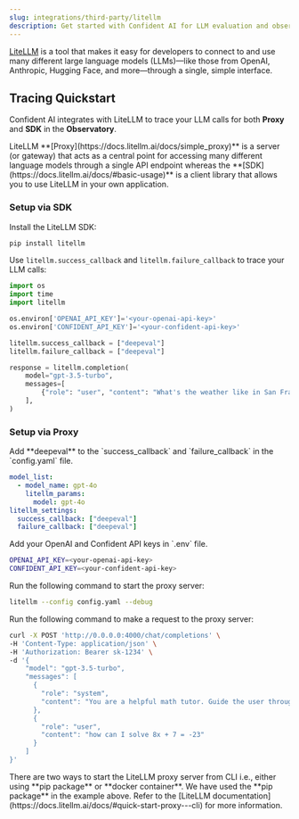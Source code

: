 ```yaml
---
slug: integrations/third-party/litellm
description: Get started with Confident AI for LLM evaluation and observability
---
```


[LiteLLM](https://www.litellm.ai/) is a tool that makes it easy for developers to connect to and use many different large language models (LLMs)—like those from OpenAI, Anthropic, Hugging Face, and more—through a single, simple interface.

## Tracing Quickstart

Confident AI integrates with LiteLLM to trace your LLM calls for both **Proxy** and **SDK** in the **Observatory**.

<Note>
  LiteLLM **[Proxy](https://docs.litellm.ai/docs/simple_proxy)** is a server (or
  gateway) that acts as a central point for accessing many different language
  models through a single API endpoint whereas the
  **[SDK](https://docs.litellm.ai/docs/#basic-usage)** is a client library that
  allows you to use LiteLLM in your own application.
</Note>

### Setup via SDK

Install the LiteLLM SDK:

<Steps>
<Step title="Install Dependencies">

```bash
pip install litellm
```

</Step>

<Step title="Configure LiteLLM">

Use `litellm.success_callback` and `litellm.failure_callback` to trace your LLM calls:

```python showLineNumbers {8-9}
import os
import time
import litellm

os.environ['OPENAI_API_KEY']='<your-openai-api-key>'
os.environ['CONFIDENT_API_KEY']='<your-confident-api-key>'

litellm.success_callback = ["deepeval"]
litellm.failure_callback = ["deepeval"]

response = litellm.completion(
    model="gpt-3.5-turbo",
    messages=[
        {"role": "user", "content": "What's the weather like in San Francisco?"}
    ],
)
```

</Step>
</Steps>

### Setup via Proxy

<Steps>
<Step title="Configure LiteLLM">
Add **deepeval** to the `success_callback` and `failure_callback` in the `config.yaml` file.

```yaml config.yaml {6-7}
model_list:
  - model_name: gpt-4o
    litellm_params:
      model: gpt-4o
litellm_settings:
  success_callback: ["deepeval"]
  failure_callback: ["deepeval"]
```

</Step>

<Step title="Set environment variables">
Add your OpenAI and Confident API keys in `.env` file.

```bash
OPENAI_API_KEY=<your-openai-api-key>
CONFIDENT_API_KEY=<your-confident-api-key>
```

</Step>

<Step title="Start server">
Run the following command to start the proxy server:

```bash
litellm --config config.yaml --debug
```

</Step>

<Step title="Make a request">

Run the following command to make a request to the proxy server:

```bash
curl -X POST 'http://0.0.0.0:4000/chat/completions' \
-H 'Content-Type: application/json' \
-H 'Authorization: Bearer sk-1234' \
-d '{
    "model": "gpt-3.5-turbo",
    "messages": [
      {
        "role": "system",
        "content": "You are a helpful math tutor. Guide the user through the solution step by step."
      },
      {
        "role": "user",
        "content": "how can I solve 8x + 7 = -23"
      }
    ]
}'
```

</Step>
</Steps>

<Note>
  There are two ways to start the LiteLLM proxy server from CLI i.e., either
  using **pip package** or **docker container**. We have used the **pip
  package** in the example above. Refer to the [LiteLLM
  documentation](https://docs.litellm.ai/docs/#quick-start-proxy---cli) for more
  information.
</Note>
